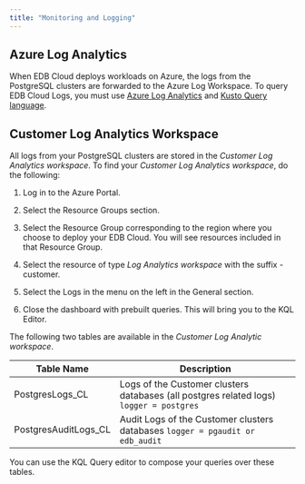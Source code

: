 ```yaml
---
title: "Monitoring and Logging"
---
```


## Azure Log Analytics

When EDB Cloud deploys workloads on Azure, the logs from the PostgreSQL clusters are forwarded to the Azure Log Workspace.
To query EDB Cloud Logs, you must use [Azure Log Analytics](https://docs.microsoft.com/en-us/azure/azure-monitor/logs/log-analytics-overview) and [Kusto Query language](https://azure-training.com/azure-data-science/the-kusto-query-language/).



##  Customer Log Analytics Workspace


All logs from your PostgreSQL clusters are stored in the _Customer Log Analytics workspace_. To find your _Customer Log Analytics workspace_, do the following:

1. Log in to the Azure Portal.

2. Select the Resource Groups section.

2. Select the Resource Group corresponding to the region where you choose to deploy your EDB Cloud. You will see resources included in that Resource Group.

3. Select the resource of type _Log Analytics workspace_ with the suffix -customer.

4. Select the Logs in the menu on the left in the General section.

5. Close the dashboard with prebuilt queries. This will bring you to the KQL Editor.

The following two tables are available in the _Customer Log Analytic workspace_.

| Table Name  | Description  |
| --- | --- |
| PostgresLogs_CL  | Logs of the Customer clusters databases (all postgres related logs) `logger = postgres`  |
| PostgresAuditLogs_CL  | Audit Logs of the Customer clusters databases `logger = pgaudit or edb_audit`  |

You can use the KQL Query editor to compose your queries over these tables.

